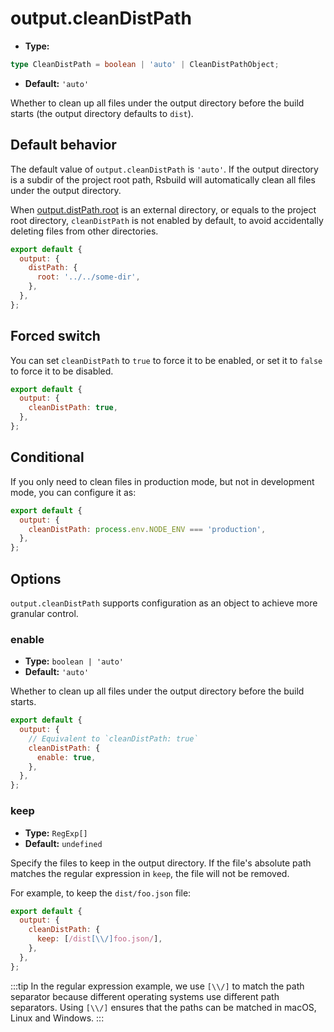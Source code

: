 # output.cleanDistPath

- **Type:**

```ts
type CleanDistPath = boolean | 'auto' | CleanDistPathObject;
```

- **Default:** `'auto'`

Whether to clean up all files under the output directory before the build starts (the output directory defaults to `dist`).

## Default behavior

The default value of `output.cleanDistPath` is `'auto'`. If the output directory is a subdir of the project root path, Rsbuild will automatically clean all files under the output directory.

When [output.distPath.root](/config/output/dist-path) is an external directory, or equals to the project root directory, `cleanDistPath` is not enabled by default, to avoid accidentally deleting files from other directories.

```js
export default {
  output: {
    distPath: {
      root: '../../some-dir',
    },
  },
};
```

## Forced switch

You can set `cleanDistPath` to `true` to force it to be enabled, or set it to `false` to force it to be disabled.

```js
export default {
  output: {
    cleanDistPath: true,
  },
};
```

## Conditional

If you only need to clean files in production mode, but not in development mode, you can configure it as:

```js
export default {
  output: {
    cleanDistPath: process.env.NODE_ENV === 'production',
  },
};
```

## Options

`output.cleanDistPath` supports configuration as an object to achieve more granular control.

### enable

- **Type:** `boolean | 'auto'`
- **Default:** `'auto'`

Whether to clean up all files under the output directory before the build starts.

```js
export default {
  output: {
    // Equivalent to `cleanDistPath: true`
    cleanDistPath: {
      enable: true,
    },
  },
};
```

### keep

- **Type:** `RegExp[]`
- **Default:** `undefined`

Specify the files to keep in the output directory. If the file's absolute path matches the regular expression in `keep`, the file will not be removed.

For example, to keep the `dist/foo.json` file:

```js
export default {
  output: {
    cleanDistPath: {
      keep: [/dist[\\/]foo.json/],
    },
  },
};
```

:::tip
In the regular expression example, we use `[\\/]` to match the path separator because different operating systems use different path separators. Using `[\\/]` ensures that the paths can be matched in macOS, Linux and Windows.
:::
